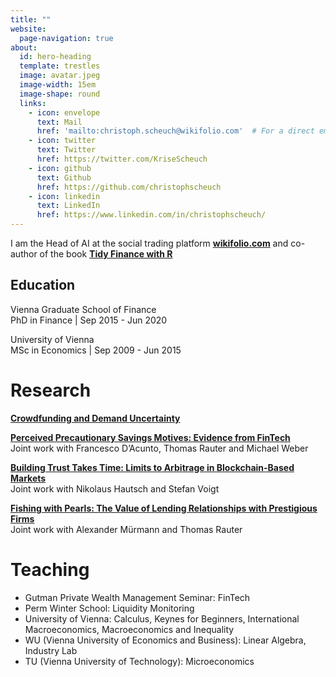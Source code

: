 ```yaml
---
title: ""
website:
  page-navigation: true
about:
  id: hero-heading
  template: trestles
  image: avatar.jpeg
  image-width: 15em
  image-shape: round
  links:
    - icon: envelope
      text: Mail
      href: 'mailto:christoph.scheuch@wikifolio.com'  # For a direct email link, use "mailto:test@example.org".
    - icon: twitter
      text: Twitter
      href: https://twitter.com/KriseScheuch
    - icon: github
      text: Github
      href: https://github.com/christophscheuch
    - icon: linkedin
      text: LinkedIn
      href: https://www.linkedin.com/in/christophscheuch/
---
```


:::{#hero-heading}

I am the Head of AI at the social trading platform **[wikifolio.com](https://www.wikifolio.com?utm_source=christophscheuch.github.io)** and co-author of the book **[Tidy Finance with R](https://www.tidy-finance.org?utm_source=christophscheuch.github.io)**

## Education

Vienna Graduate School of Finance <br/>
PhD in Finance | Sep 2015 - Jun 2020

University of Vienna <br/>
MSc in Economics | Sep 2009 - Jun 2015

:::

# Research 

**[Crowdfunding and Demand Uncertainty](https://papers.ssrn.com/sol3/papers.cfm?abstract_id=3578402)**

**[Perceived Precautionary Savings Motives: Evidence from FinTech](https://www.nber.org/papers/w26817)**<br/>
Joint work with Francesco D’Acunto, Thomas Rauter and Michael Weber

**[Building Trust Takes Time: Limits to Arbitrage in Blockchain-Based Markets](https://papers.ssrn.com/sol3/papers.cfm?abstract_id=3302159)**<br/>
Joint work with Nikolaus Hautsch and Stefan Voigt

**[Fishing with Pearls: The Value of Lending Relationships with Prestigious Firms](https://papers.ssrn.com/sol3/papers.cfm?abstract_id=2703343)**<br/>
Joint work with Alexander Mürmann and Thomas Rauter

# Teaching

* Gutman Private Wealth Management Seminar: FinTech
* Perm Winter School: Liquidity Monitoring
* University of Vienna: Calculus, Keynes for Beginners, International Macroeconomics, Macroeconomics and Inequality
* WU (Vienna University of Economics and Business): Linear Algebra, Industry Lab
* TU (Vienna University of Technology): Microeconomics